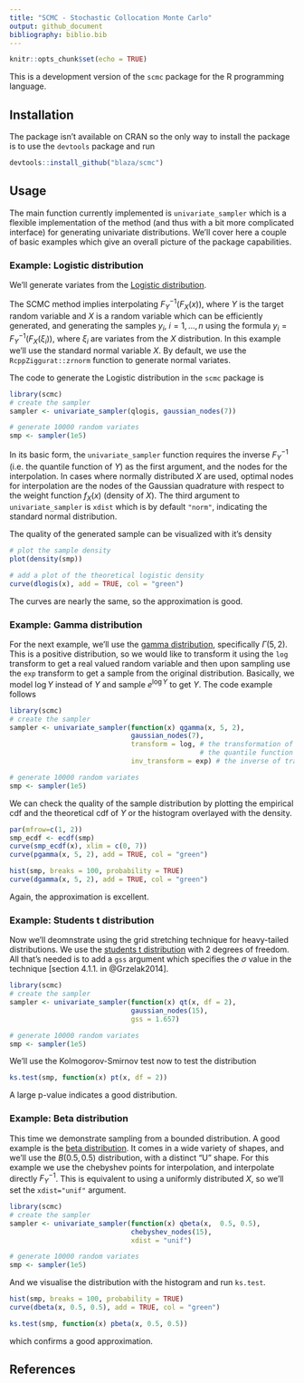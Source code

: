 ```yaml
---
title: "SCMC - Stochastic Collocation Monte Carlo"
output: github_document
bibliography: biblio.bib
---
```


```r
knitr::opts_chunk$set(echo = TRUE)
```

This is a development version of the `scmc` package for the R programming
language.

## Installation

The package isn't available on CRAN so the only way to install the package is to
use the `devtools` package and run

```r
devtools::install_github("blaza/scmc")
```

## Usage

The main function currently implemented is `univariate_sampler` which is a
flexible implementation of the method (and thus with a bit more complicated
interface) for generating univariate distributions.
We'll cover here a couple of basic examples which give an overall picture of the
package capabilities.

### Example: Logistic distribution

We'll generate variates from the [Logistic distribution](https://en.wikipedia.org/wiki/Logistic_distribution).

The SCMC method implies interpolating $F_Y^{-1}(F_X(x))$, where $Y$ is the
target random variable and $X$ is a random variable which can be efficiently
generated, and generating the samples $y_i,\ i=1,\dots,n$ using the formula
$y_i = F_Y^{-1}(F_X(\xi_i))$, where $\xi_i$ are variates from the $X$ distribution.
In this example we'll use the standard normal variable $X$. By default, we use
the `RcppZiggurat::zrnorm` function to generate normal variates.

The code to generate the Logistic distribution in the `scmc` package is

```r
library(scmc)
# create the sampler
sampler <- univariate_sampler(qlogis, gaussian_nodes(7))

# generate 10000 random variates
smp <- sampler(1e5)
```

In its basic form, the `univariate_sampler` function requires the inverse $F_Y^{-1}$ (i.e. the quantile function of $Y$) as the first argument, and the nodes for the interpolation. In cases where normally distributed $X$ are used, optimal nodes for interpolation are the nodes of the Gaussian quadrature with respect to the weight function $f_X(x)$ (density of $X$). The third argument to `univariate_sampler` is `xdist` which is by default `"norm"`, indicating the standard normal distribution.

The quality of the generated sample can be visualized with it's density
```r
# plot the sample density
plot(density(smp))

# add a plot of the theoretical logistic density
curve(dlogis(x), add = TRUE, col = "green")
```

The curves are nearly the same, so the approximation is good.

### Example: Gamma distribution

For the next example, we'll use the [gamma distribution](https://en.wikipedia.org/wiki/Gamma_distribution), specifically $\Gamma(5,2)$. This is a positive distribution, so we would like to transform it using the `log` transform to get a real valued random variable and then upon sampling use the `exp` transform to get a sample from the original distribution. Basically, we model $\log Y$ instead of $Y$ and sample $e^{\log Y}$ to get $Y$. The code example follows

```r
library(scmc)
# create the sampler
sampler <- univariate_sampler(function(x) qgamma(x, 5, 2),
                              gaussian_nodes(7),
                              transform = log, # the transformation of
                                               # the quantile function
                              inv_transform = exp) # the inverse of transform

# generate 10000 random variates
smp <- sampler(1e5)
```

We can check the quality of the sample distribution by plotting the empirical cdf and the theoretical cdf of $Y$ or the histogram overlayed with the density.

```r
par(mfrow=c(1, 2))
smp_ecdf <- ecdf(smp)
curve(smp_ecdf(x), xlim = c(0, 7))
curve(pgamma(x, 5, 2), add = TRUE, col = "green")

hist(smp, breaks = 100, probability = TRUE)
curve(dgamma(x, 5, 2), add = TRUE, col = "green")
```

Again, the approximation is excellent.


### Example: Students t distribution

Now we'll deomnstrate using the grid stretching technique for heavy-tailed distributions. We use the [students t distribution](https://en.wikipedia.org/wiki/Student%27s_t-distribution) with 2 degrees of freedom. All that's needed is to add a `gss` argument which specifies the $\sigma$ value in the technique [section 4.1.1. in @Grzelak2014].

```r
library(scmc)
# create the sampler
sampler <- univariate_sampler(function(x) qt(x, df = 2),
                              gaussian_nodes(15),
                              gss = 1.657)

# generate 10000 random variates
smp <- sampler(1e5)
```
We'll use the Kolmogorov-Smirnov test now to test the distribution
```r
ks.test(smp, function(x) pt(x, df = 2))
```
A large p-value indicates a good distribution.

### Example: Beta distribution

This time we demonstrate sampling from a bounded distribution. A good example is the [beta distribution](https://en.wikipedia.org/wiki/Beta_distribution). It comes in a wide variety of shapes, and we'll use the $B(0.5,0.5)$ distribution, with a distinct "U" shape.
For this example we use the chebyshev points for interpolation, and interpolate directly $F_Y^{-1}$. This is equivalent to using a uniformly distributed $X$, so we'll set the `xdist="unif"` argument.

```r
library(scmc)
# create the sampler
sampler <- univariate_sampler(function(x) qbeta(x,  0.5, 0.5),
                              chebyshev_nodes(15),
                              xdist = "unif")

# generate 10000 random variates
smp <- sampler(1e5)
```
And we visualise the distribution with the histogram and run `ks.test`.
```r
hist(smp, breaks = 100, probability = TRUE)
curve(dbeta(x, 0.5, 0.5), add = TRUE, col = "green")
```
```r
ks.test(smp, function(x) pbeta(x, 0.5, 0.5))
```
which confirms a good approximation.

## References
